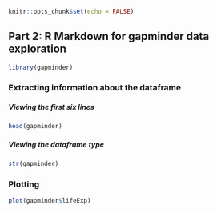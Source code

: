 

```r
knitr::opts_chunk$set(echo = FALSE)
```

## Part 2: R Markdown for gapminder data exploration


```r

library(gapminder)
```

### Extracting information about the dataframe 

##### Viewing the first six lines 

```r
head(gapminder)
```

##### Viewing the dataframe type

```r
str(gapminder)
```

### Plotting

```r
plot(gapminder$lifeExp)
```



